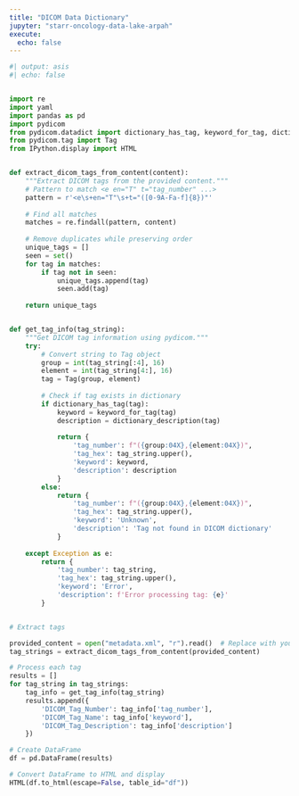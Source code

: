 ```yaml
---
title: "DICOM Data Dictionary"
jupyter: "starr-oncology-data-lake-arpah"
execute:
  echo: false
---
```


```python
#| output: asis
#| echo: false


import re
import yaml
import pandas as pd
import pydicom
from pydicom.datadict import dictionary_has_tag, keyword_for_tag, dictionary_description
from pydicom.tag import Tag
from IPython.display import HTML


def extract_dicom_tags_from_content(content):
    """Extract DICOM tags from the provided content."""
    # Pattern to match <e en="T" t="tag_number" ...>
    pattern = r'<e\s+en="T"\s+t="([0-9A-Fa-f]{8})"'
    
    # Find all matches
    matches = re.findall(pattern, content)
    
    # Remove duplicates while preserving order
    unique_tags = []
    seen = set()
    for tag in matches:
        if tag not in seen:
            unique_tags.append(tag)
            seen.add(tag)
    
    return unique_tags


def get_tag_info(tag_string):
    """Get DICOM tag information using pydicom."""
    try:
        # Convert string to Tag object
        group = int(tag_string[:4], 16)
        element = int(tag_string[4:], 16)
        tag = Tag(group, element)
        
        # Check if tag exists in dictionary
        if dictionary_has_tag(tag):
            keyword = keyword_for_tag(tag)
            description = dictionary_description(tag)
            
            return {
                'tag_number': f"({group:04X},{element:04X})",
                'tag_hex': tag_string.upper(),
                'keyword': keyword,
                'description': description
            }
        else:
            return {
                'tag_number': f"({group:04X},{element:04X})",
                'tag_hex': tag_string.upper(),
                'keyword': 'Unknown',
                'description': 'Tag not found in DICOM dictionary'
            }
            
    except Exception as e:
        return {
            'tag_number': tag_string,
            'tag_hex': tag_string.upper(),
            'keyword': 'Error',
            'description': f'Error processing tag: {e}'
        }


# Extract tags

provided_content = open("metadata.xml", "r").read()  # Replace with your actual content source
tag_strings = extract_dicom_tags_from_content(provided_content)

# Process each tag
results = []
for tag_string in tag_strings:
    tag_info = get_tag_info(tag_string)
    results.append({
        'DICOM_Tag_Number': tag_info['tag_number'],
        'DICOM_Tag_Name': tag_info['keyword'],
        'DICOM_Tag_Description': tag_info['description']
    })

# Create DataFrame
df = pd.DataFrame(results)

# Convert DataFrame to HTML and display
HTML(df.to_html(escape=False, table_id="df"))
```